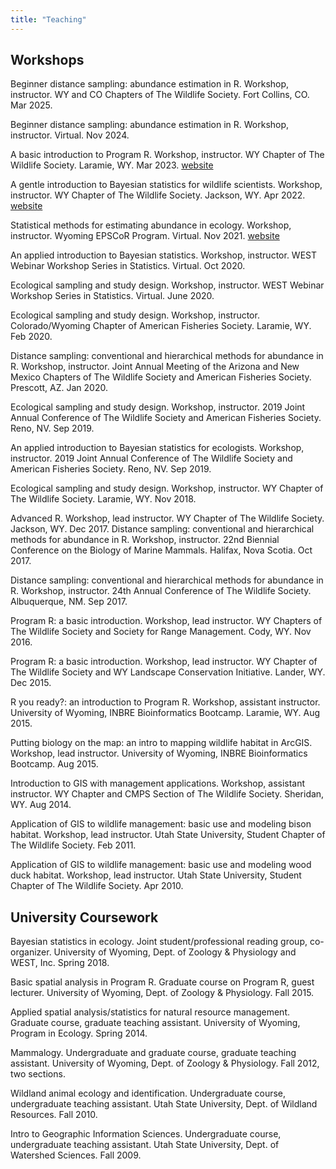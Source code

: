 ```yaml
---
title: "Teaching"
---
```


## Workshops

Beginner distance sampling: abundance estimation in R. Workshop, instructor. WY and CO Chapters of The Wildlife Society. Fort Collins, CO. Mar 2025.

Beginner distance sampling: abundance estimation in R. Workshop, instructor. Virtual. Nov 2024.

A basic introduction to Program R. Workshop, instructor. WY Chapter of The Wildlife Society. Laramie, WY. Mar 2023. [website](https://sites.google.com/wyo.gov/intror-laramie2023)

A gentle introduction to Bayesian statistics for wildlife scientists. Workshop, instructor. WY Chapter of The Wildlife Society. Jackson, WY. Apr 2022. [website](https://sites.google.com/wyo.gov/workshops-introbayes)

Statistical methods for estimating abundance in ecology. Workshop, instructor. Wyoming EPSCoR Program. Virtual. Nov 2021. [website](https://github.com/gbarrile/AbundanceWorkshop)

An applied introduction to Bayesian statistics. Workshop, instructor. WEST Webinar Workshop Series in Statistics. Virtual. Oct 2020.

Ecological sampling and study design. Workshop, instructor. WEST Webinar Workshop Series in Statistics. Virtual. June 2020.

Ecological sampling and study design. Workshop, instructor. Colorado/Wyoming Chapter of American Fisheries Society. Laramie, WY. Feb 2020.

Distance sampling: conventional and hierarchical methods for abundance in R. Workshop, instructor. Joint Annual Meeting of the Arizona and New Mexico Chapters of The Wildlife Society and American Fisheries Society. Prescott, AZ. Jan 2020.

Ecological sampling and study design. Workshop, instructor. 2019 Joint Annual Conference of The Wildlife Society and American Fisheries Society. Reno, NV. Sep 2019.

An applied introduction to Bayesian statistics for ecologists. Workshop, instructor. 2019 Joint Annual Conference of The Wildlife Society and American Fisheries Society. Reno, NV. Sep 2019.

Ecological sampling and study design. Workshop, instructor. WY Chapter of The Wildlife Society. Laramie, WY. Nov 2018.

Advanced R. Workshop, lead instructor. WY Chapter of The Wildlife Society. Jackson, WY. Dec 2017.
Distance sampling: conventional and hierarchical methods for abundance in R. Workshop, instructor. 22nd Biennial Conference on the Biology of Marine Mammals. Halifax, Nova Scotia. Oct 2017.

Distance sampling: conventional and hierarchical methods for abundance in R. Workshop, instructor. 24th Annual Conference of The Wildlife Society. Albuquerque, NM. Sep 2017.

Program R: a basic introduction. Workshop, lead instructor. WY Chapters of The Wildlife Society and Society for Range Management. Cody, WY. Nov 2016.

Program R: a basic introduction. Workshop, lead instructor. WY Chapter of The Wildlife Society and WY Landscape Conservation Initiative. Lander, WY. Dec 2015.

R you ready?: an introduction to Program R. Workshop, assistant instructor. University of Wyoming, INBRE Bioinformatics Bootcamp. Laramie, WY. Aug 2015.

Putting biology on the map: an intro to mapping wildlife habitat in ArcGIS. Workshop, lead instructor. University of Wyoming, INBRE Bioinformatics Bootcamp. Aug 2015.

Introduction to GIS with management applications. Workshop, assistant instructor. WY Chapter and CMPS Section of The Wildlife Society. Sheridan, WY. Aug 2014.

Application of GIS to wildlife management: basic use and modeling bison habitat. Workshop, lead instructor. Utah State University, Student Chapter of The Wildlife Society. Feb 2011.

Application of GIS to wildlife management: basic use and modeling wood duck habitat. Workshop, lead instructor. Utah State University, Student Chapter of The Wildlife Society. Apr 2010.


## University Coursework

Bayesian statistics in ecology. Joint student/professional reading group, co-organizer. University of Wyoming, Dept. of Zoology & Physiology and WEST, Inc. Spring 2018.

Basic spatial analysis in Program R. Graduate course on Program R, guest lecturer. University of Wyoming, Dept. of Zoology & Physiology. Fall 2015.

Applied spatial analysis/statistics for natural resource management. Graduate course, graduate teaching assistant. University of Wyoming, Program in Ecology. Spring 2014.

Mammalogy. Undergraduate and graduate course, graduate teaching assistant. University of Wyoming, Dept. of Zoology & Physiology. Fall 2012, two sections.

Wildland animal ecology and identification. Undergraduate course, undergraduate teaching assistant. Utah State University, Dept. of Wildland Resources. Fall 2010.

Intro to Geographic Information Sciences. Undergraduate course, undergraduate teaching assistant. Utah State University, Dept. of Watershed Sciences. Fall 2009.
